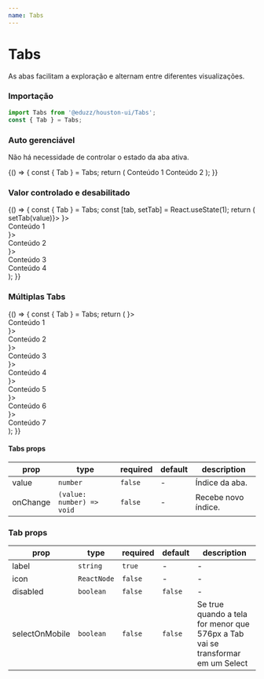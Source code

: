 ```yaml
---
name: Tabs
---
```





# Tabs

As abas facilitam a exploração e alternam entre diferentes visualizações.

### Importação

```js
import Tabs from '@eduzz/houston-ui/Tabs';
const { Tab } = Tabs;
```

### Auto gerenciável

Não há necessidade de controlar o estado da aba ativa.

<Playground>
  {() => {
    const { Tab } = Tabs;
    return (
      <Tabs>
        <Tab label='Label 1'>Conteúdo 1</Tab>
        <Tab label='Label 2'>Conteúdo 2</Tab>
      </Tabs>
    );
  }}
</Playground>

### Valor controlado e desabilitado

<Playground>
  {() => {
    const { Tab } = Tabs;
    const [tab, setTab] = React.useState(1);
    return (
      <Tabs value={tab} onChange={value => setTab(value)}>
        <Tab label='Label 1' icon={<FaceHappyOutline />}>
          <div>Conteúdo 1</div>
        </Tab>
        <Tab label='Label 2' icon={<FaceHappyOutline />}>
          <div>Conteúdo 2</div>
        </Tab>
        <Tab label='Label 3' icon={<FaceHappyOutline />}>
          <div>Conteúdo 3</div>
        </Tab>
        <Tab label='Desabilitado 4' disabled>
          <div>Conteúdo 4</div>
        </Tab>
      </Tabs>
    );
  }}
</Playground>

### Múltiplas Tabs

<Playground>
  {() => {
    const { Tab } = Tabs;
    return (
      <Tabs>
        <Tab label='Título 1' icon={<FaceHappyOutline />}>
          <div>Conteúdo 1</div>
        </Tab>
        <Tab label='Título 2' icon={<FaceHappyOutline />}>
          <div>Conteúdo 2</div>
        </Tab>
        <Tab label='Título 3' icon={<FaceHappyOutline />}>
          <div>Conteúdo 3</div>
        </Tab>
        <Tab label='Título 4' icon={<FaceHappyOutline />}>
          <div>Conteúdo 4</div>
        </Tab>
        <Tab label='Título 5' icon={<FaceHappyOutline />}>
          <div>Conteúdo 5</div>
        </Tab>
        <Tab label='Título 6' icon={<FaceHappyOutline />}>
          <div>Conteúdo 6</div>
        </Tab>
        <Tab label='Título 7' icon={<FaceHappyOutline />}>
          <div>Conteúdo 7</div>
        </Tab>
      </Tabs>
    );
  }}
</Playground>

#### Tabs props

| prop     | type                      | required | default | description         |
| -------- | ------------------------- | -------- | ------- | ------------------- |
| value    | `number`                  | `false`  | -       | Índice da aba.      |
| onChange | `(value: number) => void` | `false`  | -       | Recebe novo índice. |

### Tab props

| prop           | type        | required | default | description                                                                     |
| -------------- | ----------- | -------- | ------- | ------------------------------------------------------------------------------- |
| label          | `string`    | `true`   | -       | -                                                                               |
| icon           | `ReactNode` | `false`  | -       | -                                                                               |
| disabled       | `boolean`   | `false`  | `false` | -                                                                               |
| selectOnMobile | `boolean`   | `false`  | `false` | Se true quando a tela for menor que 576px a Tab vai se transformar em um Select |
